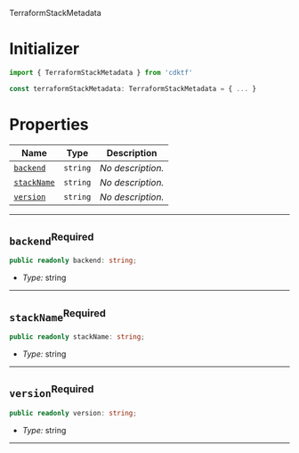  TerraformStackMetadata <a name="TerraformStackMetadata" id="cdktf.TerraformStackMetadata"></a>

# Initializer <a name="Initializer" id="cdktf.TerraformStackMetadata.Initializer"></a>

```typescript
import { TerraformStackMetadata } from 'cdktf'

const terraformStackMetadata: TerraformStackMetadata = { ... }
```

# Properties <a name="Properties" id="Properties"></a>

| **Name** | **Type** | **Description** |
| --- | --- | --- |
| <code><a href="#cdktf.TerraformStackMetadata.property.backend">backend</a></code> | <code>string</code> | *No description.* |
| <code><a href="#cdktf.TerraformStackMetadata.property.stackName">stackName</a></code> | <code>string</code> | *No description.* |
| <code><a href="#cdktf.TerraformStackMetadata.property.version">version</a></code> | <code>string</code> | *No description.* |

---

## `backend`<sup>Required</sup> <a name="backend" id="cdktf.TerraformStackMetadata.property.backend"></a>

```typescript
public readonly backend: string;
```

- *Type:* string

---

## `stackName`<sup>Required</sup> <a name="stackName" id="cdktf.TerraformStackMetadata.property.stackName"></a>

```typescript
public readonly stackName: string;
```

- *Type:* string

---

## `version`<sup>Required</sup> <a name="version" id="cdktf.TerraformStackMetadata.property.version"></a>

```typescript
public readonly version: string;
```

- *Type:* string

---
